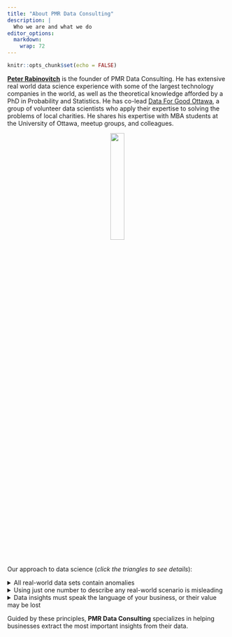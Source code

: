 ```yaml
---
title: "About PMR Data Consulting"
description: |
  Who we are and what we do
editor_options: 
  markdown: 
    wrap: 72
---
```


```r
knitr::opts_chunk$set(echo = FALSE)
```

[**Peter Rabinovitch**](https://www.linkedin.com/in/peter-rabinovitch/)
is the founder of PMR Data Consulting. He has extensive real world data
science experience with some of the largest technology companies in the
world, as well as the theoretical knowledge afforded by a PhD in
Probability and Statistics. He has co-lead [Data For Good
Ottawa](https://ottawa.dataforgood.ca/), a group of volunteer data
scientists who apply their expertise to solving the problems of local
charities. He shares his expertise with MBA students at the University
of Ottawa, meetup groups, and colleagues.

<center>![](peter.png){width="25%"}</center>

Our approach to data science (*click the triangles to see details*):

<details>

<summary>All real-world data sets contain anomalies</summary>

It is the job of the data scientist to ensure that anomalies are caught,
mitigated, and most importantly, that their impact is understood by
stakeholders before business decisions are made.

Anomalies may be data entry errors, coding errors, or some facet of your business that you do not yet understand.

The important question is "**what do the anomalies mean to your business's bottom line?**"

</details>

<details>

<summary>Using just one number to describe any real-world scenario is
misleading</summary>

Your business is too complex to be captured by just one metric. You also
need to know a likely range for the metric (eg. a confidence interval),
and how this metric interacts with other metrics.

</details>

<details>

<summary>Data insights must speak the language of your business, or their value
may be lost</summary>

If they aren't expressed in terms that resonate with business objectives and decision making processes, their potential to drive meaningful action and create value may be diminished.

</details>

Guided by these principles, **PMR Data Consulting** specializes in
helping businesses extract the most important insights from their data.

